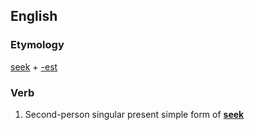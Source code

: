 ==English==

===Etymology===
[[seek]] + [[-est]]

===Verb===
{{head|en|verb form}}

# {{context|archaic|lang=en}} Second-person singular present simple form of '''[[seek]]'''